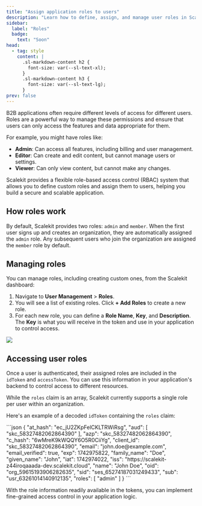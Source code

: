 ```yaml
---
title: "Assign application roles to users"
description: "Learn how to define, assign, and manage user roles in Scalekit for granular access control."
sidebar:
  label: "Roles"
  badge:
    text: "Soon"
head:
  - tag: style
    content: |
      .sl-markdown-content h2 {
        font-size: var(--sl-text-xl);
      }
      .sl-markdown-content h3 {
        font-size: var(--sl-text-lg);
      }
prev: false
---
```


B2B applications often require different levels of access for different users. Roles are a powerful way to manage these permissions and ensure that users can only access the features and data appropriate for them.

For example, you might have roles like:
- **Admin**: Can access all features, including billing and user management.
- **Editor**: Can create and edit content, but cannot manage users or settings.
- **Viewer**: Can only view content, but cannot make any changes.

Scalekit provides a flexible role-based access control (RBAC) system that allows you to define custom roles and assign them to users, helping you build a secure and scalable application.

## How roles work

By default, Scalekit provides two roles: `admin` and `member`. When the first user signs up and creates an organization, they are automatically assigned the `admin` role. Any subsequent users who join the organization are assigned the `member` role by default.

## Managing roles

You can manage roles, including creating custom ones, from the Scalekit dashboard:

1.  Navigate to **User Management** > **Roles**.
2.  You will see a list of existing roles. Click **+ Add Roles** to create a new role.
3.  For each new role, you can define a **Role Name**, **Key**, and **Description**. The **Key** is what you will receive in the token and use in your application to control access.

![](@/assets/docs/fsa/user-management/1-roles.png)

<LinkCard
  title="Integrate with Scalekit"
  href="/fsa/quickstart/"
  description="Follow our quickstart guide to integrate Scalekit into your application and start managing user roles."
/>

## Accessing user roles

Once a user is authenticated, their assigned roles are included in the `idToken` and `accessToken`. You can use this information in your application's backend to control access to different resources.

While the `roles` claim is an array, Scalekit currently supports a single role per user within an organization.

Here's an example of a decoded `idToken` containing the `roles` claim:

<Tabs>
<TabItem label="ID Token (decoded)" value="idToken">
```json
{
  "at_hash": "ec_jU2ZKpFelCKLTRWiRsg",
  "aud": [
    "skc_58327482062864390"
  ],
  "azp": "skc_58327482062864390",
  "c_hash": "6wMreK9kWQQY6O5R0CiiYg",
  "client_id": "skc_58327482062864390",
  "email": "john.doe@example.com",
  "email_verified": true,
  "exp": 1742975822,
  "family_name": "Doe",
  "given_name": "John",
  "iat": 1742974022,
  "iss": "https://scalekit-z44iroqaaada-dev.scalekit.cloud",
  "name": "John Doe",
  "oid": "org_59615193906282635",
  "sid": "ses_65274187031249433",
  "sub": "usr_63261014140912135",
  "roles": [
    "admin"
  ]
}
```
</TabItem>
</Tabs>

With the role information readily available in the tokens, you can implement fine-grained access control in your application logic.